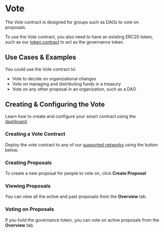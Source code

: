# Vote

The Vote contract is designed for groups such as DAOs to vote on proposals.

To use the Vote contract, you also need to have an existing ERC20 token,
such as our [token contract](/contracts/explore/pre-built-contracts/token) to act as the governance token.

## Use Cases & Examples

You could use the Vote contract to:

- Vote to decide on organizational changes
- Vote on managing and distributing funds in a treasury
- Vote on any other proposal in an organization, such as a DAO

## Creating & Configuring the Vote

Learn how to create and configure your smart contract using the [dashboard](https://thirdweb.com/dashboard).

### Creating a Vote Contract

Deploy the vote contract to any of our
[supported networks](https://blog.thirdweb.com/guides/which-network-should-you-use) using the button below.

### Creating Proposals

To create a new proposal for people to vote on, click **Create Proposal**

### Viewing Proposals

You can view all the active and past proposals from the **Overview** tab.

### Voting on Proposals

If you hold the governance token, you can vote on active proposals from the **Overview** tab.
